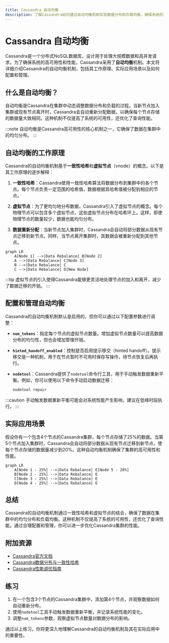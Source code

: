 ```yaml
---
title: Cassandra 自动均衡
description: 了解Cassandra如何通过自动均衡机制实现数据分布和负载均衡，确保系统的高可用性和性能。
---
```


# Cassandra 自动均衡

Cassandra是一个分布式NoSQL数据库，设计用于处理大规模数据和高并发请求。为了确保系统的高可用性和性能，Cassandra采用了**自动均衡**机制。本文将详细介绍Cassandra的自动均衡机制，包括其工作原理、实际应用场景以及如何配置和管理。

## 什么是自动均衡？

自动均衡是Cassandra在集群中动态调整数据分布和负载的过程。当新节点加入集群或现有节点离开时，Cassandra会自动重新分配数据，以确保每个节点存储的数据量大致相同。这种机制不仅提高了系统的可用性，还优化了查询性能。

:::note
自动均衡是Cassandra高可用性的核心机制之一，它确保了数据在集群中的均匀分布。
:::

## 自动均衡的工作原理

Cassandra的自动均衡机制基于**一致性哈希**和**虚拟节点**（vnode）的概念。以下是其工作原理的逐步解释：

1. **一致性哈希**：Cassandra使用一致性哈希算法将数据分布到集群中的各个节点。每个节点负责一定范围的哈希值，数据根据其哈希值被分配到相应的节点。

2. **虚拟节点**：为了更均匀地分布数据，Cassandra引入了虚拟节点的概念。每个物理节点可以包含多个虚拟节点，这些虚拟节点分布在哈希环上。这样，即使物理节点的数量较少，数据也能均匀分布。

3. **数据重新分配**：当新节点加入集群时，Cassandra会自动将部分数据从现有节点迁移到新节点。同样，当节点离开集群时，其数据会被重新分配到其他节点。

```mermaid
graph LR
    A[Node 1] -->|Data Rebalance| B[Node 2]
    A -->|Data Rebalance| C[Node 3]
    B -->|Data Rebalance| C
    C -->|Data Rebalance| D[New Node]
```

:::tip
虚拟节点的引入使得Cassandra能够更灵活地处理节点的加入和离开，减少了数据迁移的开销。
:::

## 配置和管理自动均衡

Cassandra的自动均衡机制默认是启用的，但你可以通过以下配置参数进行调整：

- **`num_tokens`**：指定每个节点的虚拟节点数量。增加虚拟节点数量可以提高数据分布的均匀性，但也会增加管理开销。
  
- **`hinted_handoff_enabled`**：控制是否启用提示移交（hinted handoff）。提示移交是一种机制，用于在节点暂时不可用时保存写操作，待节点恢复后再执行。

- **`nodetool`**：Cassandra提供了`nodetool`命令行工具，用于手动触发数据重新平衡。例如，你可以使用以下命令手动启动数据迁移：

  ```bash
  nodetool repair
  ```

:::caution
手动触发数据重新平衡可能会对系统性能产生影响，建议在低峰时段执行。
:::

## 实际应用场景

假设你有一个包含4个节点的Cassandra集群，每个节点存储了25%的数据。当第5个节点加入集群时，Cassandra会自动将部分数据从现有节点迁移到新节点，使每个节点存储的数据量减少到20%。这种自动均衡机制确保了集群的高可用性和性能。

```mermaid
graph LR
    A[Node 1 - 25%] -->|Data Rebalance| E[Node 5 - 20%]
    B[Node 2 - 25%] -->|Data Rebalance| E
    C[Node 3 - 25%] -->|Data Rebalance| E
    D[Node 4 - 25%] -->|Data Rebalance| E
```

## 总结

Cassandra的自动均衡机制通过一致性哈希和虚拟节点的结合，确保了数据在集群中的均匀分布和负载均衡。这种机制不仅提高了系统的可用性，还优化了查询性能。通过合理配置和管理，你可以进一步优化Cassandra集群的性能。

## 附加资源

- [Cassandra官方文档](https://cassandra.apache.org/doc/latest/)
- [Cassandra数据分布与一致性哈希](https://docs.datastax.com/en/cassandra-oss/3.x/cassandra/architecture/archDataDistributeHashing.html)
- [Cassandra性能调优指南](https://docs.datastax.com/en/cassandra-oss/3.x/cassandra/operations/opsTune.html)

## 练习

1. 在一个包含3个节点的Cassandra集群中，添加第4个节点，并观察数据如何自动重新分布。
2. 使用`nodetool`工具手动触发数据重新平衡，并记录系统性能的变化。
3. 调整`num_tokens`参数，观察虚拟节点数量对数据分布的影响。

通过以上练习，你将更深入地理解Cassandra的自动均衡机制及其在实际应用中的重要性。